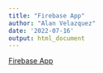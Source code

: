 ```yaml
---
title: "Firebase App"
author: "Alan Velazquez"
date: '2022-07-16'
output: html_document
---
```


[Firebase App](https://citybike-alan-velazquez.web.app/)
